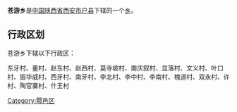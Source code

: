 {{中国乡级行政区
|行政区全称 = 苍游乡
|景观照片文件名 = 
|景观照片描述 = 
|汉语拼音 =
|其他语言 = 
|其他语言名称 = 
|位置图文件名 = 
|位置图描述 = 
|自定义图片=
|上级行政区 = [[陕西省|陕西省]][[西安市|西安市]][[户县|户县]]
|行政区类别 = [[乡级行政区|乡]]
|行政区划代码 = 
|行政区划 = 
|村委会 = 
|居委会 = 
|建置时间 = 
|领导职位 = 
|领导名称 = 
|政府驻地 = 
|毗邻 = 
|地理坐标 = 
|总面积 = 
|总人口 = 
|户籍人口 = 
|户籍人口年份 = 
|常住人口 = 
|常住人口年份 = 
|人口密度 = 
|GDP = 
|邮政编码 = 
|电话区号 = 
|官方网站 = 
|网站名称 = 
}}
'''苍游乡'''是[[中华人民共和国|中国]][[陕西省|陕西省]][[西安市|西安市]][[户县|户县]]下辖的一个[[乡级行政区|乡]]。

== 行政区划 ==
苍游乡下辖以下行政区：

东牙村、董村、赵东村、赵西村、莫寺坡村、南庆叙村、显落村、文义村、叶口村、振华威村、西牙村、南牙村、李北村、李中村、李南村、槐道村、双永村、许村、陶官寨村、什王村

{{陕西小作品}}
{{户县行政区划}}

[[Category:鄠邑区|Category:鄠邑区]]